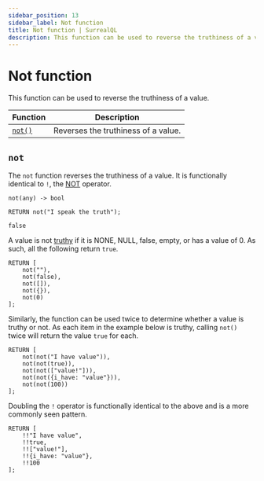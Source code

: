 ```yaml
---
sidebar_position: 13
sidebar_label: Not function
title: Not function | SurrealQL
description: This function can be used to reverse the truthiness of a value.
---
```


# Not function

This function can be used to reverse the truthiness of a value.

<table>
  <thead>
    <tr>
      <th scope="col">Function</th>
      <th scope="col">Description</th>
    </tr>
  </thead>
  <tbody>
    <tr>
      <td scope="row" data-label="Function"><a href="#not"><code>not()</code></a></td>
      <td scope="row" data-label="Description">Reverses the truthiness of a value.</td>
    </tr>
  </tbody>
</table>

## `not`

The `not` function reverses the truthiness of a value. It is functionally identical to `!`, the [NOT](/docs/surrealql/operators#not) operator.

```surql title="API DEFINITION"
not(any) -> bool
```

```surql 
RETURN not("I speak the truth");

false
```

A value is not [truthy](/docs/surrealql/datamodel/values#values-and-truthiness) if it is NONE, NULL, false, empty, or has a value of 0. As such, all the following return `true`.

```surql
RETURN [
    not(""),
    not(false),
    not([]),
    not({}),
    not(0)
];
```

Similarly, the function can be used twice to determine whether a value is truthy or not. As each item in the example below is truthy, calling `not()` twice will return the value `true` for each.

```surql
RETURN [
    not(not("I have value")),
    not(not(true)),
    not(not(["value!"])),
    not(not({i_have: "value"})),
    not(not(100))
];
```

Doubling the `!` operator is functionally identical to the above and is a more commonly seen pattern.

```surql
RETURN [
    !!"I have value",
    !!true,
    !!["value!"],
    !!{i_have: "value"},
    !!100
];
```

<br /><br />

